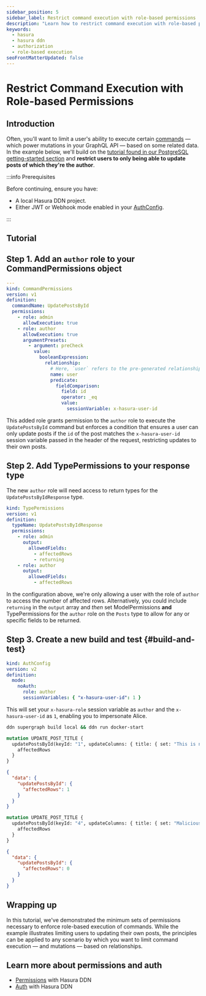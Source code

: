 ```yaml
---
sidebar_position: 5
sidebar_label: Restrict command execution with role-based permissions
description: "Learn how to restrict command execution with role-based permissions."
keywords:
  - hasura
  - hasura ddn
  - authorization
  - role-based execution
seoFrontMatterUpdated: false
---
```


# Restrict Command Execution with Role-based Permissions

## Introduction

Often, you'll want to limit a user's ability to execute certain [commands](/data-modeling/command.mdx) — which power
mutations in your GraphQL API — based on some related data. In the example below, we'll build on the
[tutorial found in our PostgreSQL getting-started section](/how-to-build-with-ddn/with-postgresql.mdx) and **restrict
users to only being able to update posts of which they're the author**.

:::info Prerequisites

Before continuing, ensure you have:

- A local Hasura DDN project.
- Either JWT or Webhook mode enabled in your [AuthConfig](/reference/metadata-reference/auth-config.mdx).

:::

## Tutorial

## Step 1. Add an `author` role to your CommandPermissions object

```yaml title="Locate your UpdatePostsById.hml file and update it to the following:" {9-23}
---
kind: CommandPermissions
version: v1
definition:
  commandName: UpdatePostsById
  permissions:
    - role: admin
      allowExecution: true
    - role: author
      allowExecution: true
      argumentPresets:
        - argument: preCheck
          value:
            booleanExpression:
              relationship:
                # Here, `user` refers to the pre-generated relationship's name
                name: user
                predicate:
                  fieldComparison:
                    field: id
                    operator: _eq
                    value:
                      sessionVariable: x-hasura-user-id
```

This added role grants permission to the `author` role to execute the `UpdatePostsById` command but enforces a condition
that ensures a user can only update posts if the `id` of the post matches the `x-hasura-user-id` session variable passed
in the header of the request, restricting updates to their own posts.

## Step 2. Add TypePermissions to your response type

The new `author` role will need access to return types for the `UpdatePostsByIdResponse` type.

```yaml title="Find the UpdatePostsByIdResponse TypePermissions object and add the following:" {11-14}
kind: TypePermissions
version: v1
definition:
  typeName: UpdatePostsByIdResponse
  permissions:
    - role: admin
      output:
        allowedFields:
          - affectedRows
          - returning
    - role: author
      output:
        allowedFields:
          - affectedRows
```

In the configuration above, we're only allowing a user with the role of `author` to access the number of affected rows.
Alternatively, you could include `returning` in the `output` array and _then_ set ModelPermissions **and**
TypePermissions for the `author` role on the `Posts` type to allow for any or specific fields to be returned.

## Step 3. Create a new build and test {#build-and-test}

```yaml title="To test this, if you don't have JWT or Webhook mode enabled, we recommend replacing your AuthConfig with:"
kind: AuthConfig
version: v2
definition:
  mode:
    noAuth:
      role: author
      sessionVariables: { "x-hasura-user-id": 1 }
```

This will set your `x-hasura-role` session variable as `author` and the `x-hasura-user-id` as `1`, enabling you to
impersonate Alice.

```bash title="Create a new build and start your services:"
ddn supergraph build local && ddn run docker-start
```

```graphql title="Then, run the following query:"
mutation UPDATE_POST_TITLE {
  updatePostsById(keyId: "1", updateColumns: { title: { set: "This is not Alice's first post" } }) {
    affectedRows
  }
}
```

```json title="As Alice is the owner of the post with the ID of 1, you should then see the following response:"
{
  "data": {
    "updatePostsById": {
      "affectedRows": 1
    }
  }
}
```

```graphql title="Alternatively, if we run the following — which is on a post Alice does not own — we'll see a different return value:"
mutation UPDATE_POST_TITLE {
  updatePostsById(keyId: "4", updateColumns: { title: { set: "Malicious Actions in the API" } }) {
    affectedRows
  }
}
```

```json title="Being 0, which is the number of rows affected:"
{
  "data": {
    "updatePostsById": {
      "affectedRows": 0
    }
  }
}
```

## Wrapping up

In this tutorial, we've demonstrated the minimum sets of permissions necessary to enforce role-based execution of
commands. While the example illustrates limiting users to updating their own posts, the principles can be applied to any
scenario by which you want to limit command execution — and mutations — based on relationships.

## Learn more about permissions and auth

- [Permissions](/auth/permissions/index.mdx) with Hasura DDN
- [Auth](/auth/overview.mdx) with Hasura DDN
